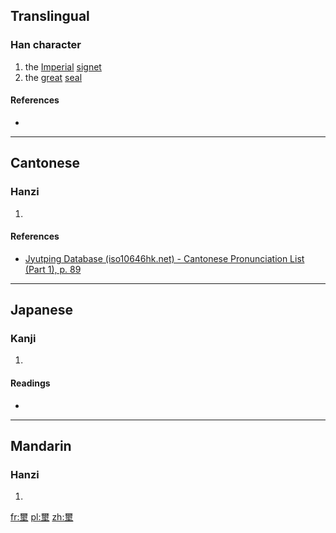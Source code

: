 ==Translingual==

===Han character===
{{Han char|rn=32|rad=土|as=14|sn=17|four=|canj=一月土 (MBG)|ids=⿱[[爾]][[土]]}}

# the [[imperial|Imperial]] [[signet]]
# the [[great]] [[seal]]

====References====
* {{Han ref|kx=0241.050|dkj=05552|dj=0480.280|hdz=10495.070|uh=58D0|ud=22736}}

----

==Cantonese==

===Hanzi===
{{yue-hanzi|jyut=[[saai2]]|y=saai2}}

# {{defn|lang=yue|sort=土14}}

====References====
* [http://www.iso10646hk.net/jp/document/download.jsp Jyutping Database (iso10646hk.net) - Cantonese Pronunciation List (Part 1), p. 89]

----

==Japanese==

===Kanji===
{{ja-kanji|grade=|rs=土14}}

# {{defn|lang=ja|sort=土14}}

====Readings====
* {{ja-readings|on=[[し]] (shi), [[じ]] (ji)|kun=}}

----

==Mandarin==

===Hanzi===
{{cmn-hanzi|pin=[[xǐ]] ([[xi3]]), [[huò]] ([[huo4]])|wg=hsi<sup>3</sup>, huo<sup>4</sup>}}

# {{defn|lang=cmn|sort=土14}}

[[fr:壐]]
[[pl:壐]]
[[zh:壐]]